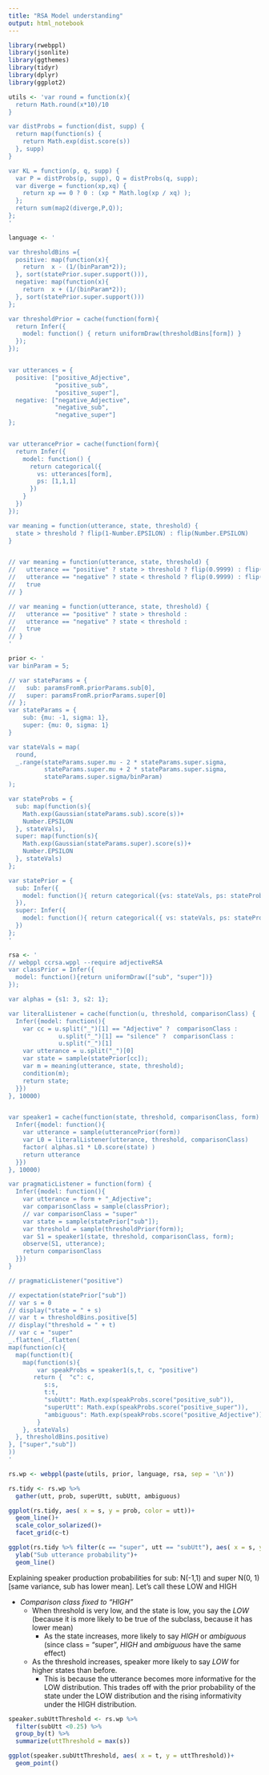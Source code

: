 ```yaml
---
title: "RSA Model understanding"
output: html_notebook
---
```


```r
library(rwebppl)
library(jsonlite)
library(ggthemes)
library(tidyr)
library(dplyr)
library(ggplot2)
```

```r
utils <- 'var round = function(x){
  return Math.round(x*10)/10
}

var distProbs = function(dist, supp) {
  return map(function(s) {
    return Math.exp(dist.score(s))
  }, supp)
}

var KL = function(p, q, supp) {
  var P = distProbs(p, supp), Q = distProbs(q, supp);
  var diverge = function(xp,xq) {
    return xp == 0 ? 0 : (xp * Math.log(xp / xq) );
  };
  return sum(map2(diverge,P,Q));
};
'
```


```r
language <- '

var thresholdBins ={
  positive: map(function(x){
    return  x - (1/(binParam*2));
  }, sort(statePrior.super.support())),
  negative: map(function(x){
    return  x + (1/(binParam*2));
  }, sort(statePrior.super.support()))
};

var thresholdPrior = cache(function(form){
  return Infer({
    model: function() { return uniformDraw(thresholdBins[form]) }
  });
});


var utterances = {
  positive: ["positive_Adjective",
             "positive_sub",
             "positive_super"],
  negative: ["negative_Adjective",
             "negative_sub",
             "negative_super"]
};


var utterancePrior = cache(function(form){
  return Infer({
    model: function() {
      return categorical({
        vs: utterances[form],
        ps: [1,1,1]
      })
    }
  })
});

var meaning = function(utterance, state, threshold) {
  state > threshold ? flip(1-Number.EPSILON) : flip(Number.EPSILON)
}


// var meaning = function(utterance, state, threshold) {
//   utterance == "positive" ? state > threshold ? flip(0.9999) : flip(0.0001) :
//   utterance == "negative" ? state < threshold ? flip(0.9999) : flip(0.0001) :
//   true
// }

// var meaning = function(utterance, state, threshold) {
//   utterance == "positive" ? state > threshold :
//   utterance == "negative" ? state < threshold :
//   true
// }
'
```


```r
prior <- '
var binParam = 5;

// var stateParams = {
//   sub: paramsFromR.priorParams.sub[0],
//   super: paramsFromR.priorParams.super[0]
// };
var stateParams = {
    sub: {mu: -1, sigma: 1},
    super: {mu: 0, sigma: 1}
}

var stateVals = map(
  round,
  _.range(stateParams.super.mu - 2 * stateParams.super.sigma,
          stateParams.super.mu + 2 * stateParams.super.sigma,
          stateParams.super.sigma/binParam)
);

var stateProbs = {
  sub: map(function(s){
    Math.exp(Gaussian(stateParams.sub).score(s))+
    Number.EPSILON
  }, stateVals),
  super: map(function(s){
    Math.exp(Gaussian(stateParams.super).score(s))+
    Number.EPSILON
  }, stateVals)
};

var statePrior = {
  sub: Infer({
    model: function(){ return categorical({vs: stateVals, ps: stateProbs.sub}) }
  }),
  super: Infer({
    model: function(){ return categorical({ vs: stateVals, ps: stateProbs.super}) }
  })
};
'
```


```r
rsa <- '
// webppl ccrsa.wppl --require adjectiveRSA
var classPrior = Infer({
  model: function(){return uniformDraw(["sub", "super"])}
});

var alphas = {s1: 3, s2: 1};

var literalListener = cache(function(u, threshold, comparisonClass) {
  Infer({model: function(){
    var cc = u.split("_")[1] == "Adjective" ?  comparisonClass :
              u.split("_")[1] == "silence" ?  comparisonClass :
              u.split("_")[1]
    var utterance = u.split("_")[0]
    var state = sample(statePrior[cc]);
    var m = meaning(utterance, state, threshold);
    condition(m);
    return state;
  }})
}, 10000)


var speaker1 = cache(function(state, threshold, comparisonClass, form) {
  Infer({model: function(){
    var utterance = sample(utterancePrior(form))
    var L0 = literalListener(utterance, threshold, comparisonClass)
    factor( alphas.s1 * L0.score(state) )
    return utterance
  }})
}, 10000)

var pragmaticListener = function(form) {
  Infer({model: function(){
    var utterance = form + "_Adjective";
    var comparisonClass = sample(classPrior);
    // var comparisonClass = "super"
    var state = sample(statePrior["sub"]);
    var threshold = sample(thresholdPrior(form));
    var S1 = speaker1(state, threshold, comparisonClass, form);
    observe(S1, utterance);
    return comparisonClass
  }})
}

// pragmaticListener("positive")

// expectation(statePrior["sub"])
// var s = 0
// display("state = " + s)
// var t = thresholdBins.positive[5]
// display("threshold = " + t)
// var c = "super"
_.flatten(_.flatten(
map(function(c){
  map(function(t){
    map(function(s){
        var speakProbs = speaker1(s,t, c, "positive")
       return {  "c": c,
          s:s, 
          t:t, 
          "subUtt": Math.exp(speakProbs.score("positive_sub")),
          "superUtt": Math.exp(speakProbs.score("positive_super")),
          "ambiguous": Math.exp(speakProbs.score("positive_Adjective"))
        }
    }, stateVals)
  }, thresholdBins.positive)
}, ["super","sub"])
))
'
```

```r
rs.wp <- webppl(paste(utils, prior, language, rsa, sep = '\n'))

rs.tidy <- rs.wp %>%
  gather(utt, prob, superUtt, subUtt, ambiguous)
```

```r
ggplot(rs.tidy, aes( x = s, y = prob, color = utt))+
  geom_line()+
  scale_color_solarized()+
  facet_grid(c~t)
```
```r
ggplot(rs.tidy %>% filter(c == "super", utt == "subUtt"), aes( x = s, y = prob, color = t, group = t ))+
  ylab("Sub utterance probability")+
  geom_line()
```

Explaining speaker production probabilities for sub: N(-1,1) and super N(0, 1) [same variance, sub has lower mean]. Let's call these LOW and HIGH

- *Comparison class fixed to "HIGH"*
  - When threshold is very low, and the state is low, you say the *LOW* (because it is more likely to be true of the subclass, because it has lower mean)
    - As the state increases, more likely to say *HIGH* or *ambiguous* (since class = "super", *HIGH* and *ambiguous* have the same effect)
  - As the threshold increases, speaker more likely to say *LOW* for higher states than before. 
    - This is because the utterance becomes more informative for the LOW distribution. This trades off with the prior probability of the state under the LOW distribution and the rising informativity under the HIGH distribution.




```r
speaker.subUttThreshold <- rs.wp %>%
  filter(subUtt <0.25) %>%
  group_by(t) %>%
  summarize(uttThreshold = max(s))

ggplot(speaker.subUttThreshold, aes( x = t, y = uttThreshold))+
  geom_point()
```

